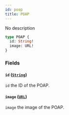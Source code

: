 ```yaml
---
id: poap
title: POAP
---
```



No description

```graphql
type POAP {
  id: String!
  image: URL!
}
```


### Fields

#### `id` ([`String`](/cyberconnect/reference/scalars/string))

`id` the ID of the POAP.


#### `image` ([`URL`](/cyberconnect/reference/scalars/url))

`image` the image of the POAP.




